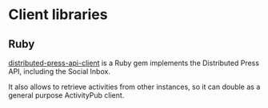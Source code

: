 # Client libraries

## Ruby

[distributed-press-api-client](https://rubygems.org/gems/distributed-press-api-client)
is a Ruby gem implements the Distributed Press API, including the Social
Inbox.

It also allows to retrieve activities from other instances, so it can
double as a general purpose ActivityPub client.

